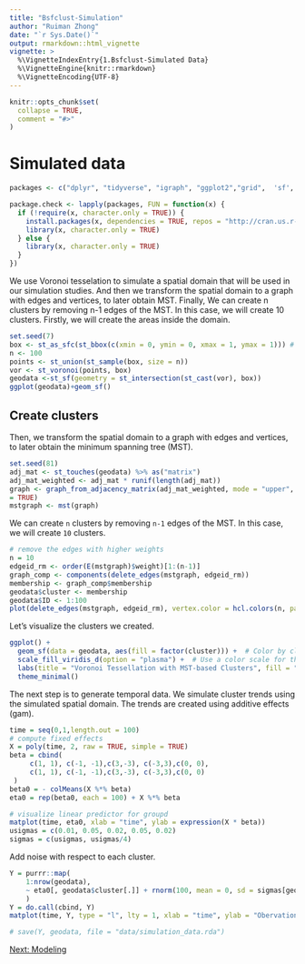 ```yaml
---
title: "Bsfclust-Simulation"
author: "Ruiman Zhong"
date: "`r Sys.Date()`"
output: rmarkdown::html_vignette
vignette: >
  %\VignetteIndexEntry{1.Bsfclust-Simulated Data}
  %\VignetteEngine{knitr::rmarkdown}
  %\VignetteEncoding{UTF-8}
---
```


```r
knitr::opts_chunk$set(
  collapse = TRUE,
  comment = "#>"
)
```
# Simulated data
```r
packages <- c("dplyr", "tidyverse", "igraph", "ggplot2","grid",  'sf','ggraph')

package.check <- lapply(packages, FUN = function(x) {
  if (!require(x, character.only = TRUE)) {
    install.packages(x, dependencies = TRUE, repos = "http://cran.us.r-project.org")
    library(x, character.only = TRUE)
  } else {
    library(x, character.only = TRUE)
  }
})
```
We use Voronoi tesselation to simulate a spatial domain that will be used in our simulation
studies. And then we transform the spatial domain to a graph with edges and vertices, to
later obtain MST. Finally, We can create n clusters by removing n-1 edges of the MST. In
this case, we will create 10 clusters. Firstly, we will create the areas inside the domain.
```r
set.seed(7)
box <- st_as_sfc(st_bbox(c(xmin = 0, ymin = 0, xmax = 1, ymax = 1))) # Define a bounding box
n <- 100
points <- st_union(st_sample(box, size = n))
vor <- st_voronoi(points, box)
geodata <-st_sf(geometry = st_intersection(st_cast(vor), box))
ggplot(geodata)+geom_sf()
```

## Create clusters

Then, we transform the spatial domain to a graph with edges and vertices, to
later obtain the minimum spanning tree (MST).

```r
set.seed(81)
adj_mat <- st_touches(geodata) %>% as("matrix")
adj_mat_weighted <- adj_mat * runif(length(adj_mat))
graph <- graph_from_adjacency_matrix(adj_mat_weighted, mode = "upper", weighted
= TRUE)
mstgraph <- mst(graph)
```
We can create `n` clusters by removing `n-1` edges of the MST. In this case, we will create `10` clusters.
```r
# remove the edges with higher weights
n = 10
edgeid_rm <- order(E(mstgraph)$weight)[1:(n-1)]
graph_comp <- components(delete_edges(mstgraph, edgeid_rm))
membership <- graph_comp$membership
geodata$cluster <- membership
geodata$ID <- 1:100
plot(delete_edges(mstgraph, edgeid_rm), vertex.color = hcl.colors(n, palette = "Set 2")[membership])
```
Let's visualize the clusters we created.
```r
ggplot() +
  geom_sf(data = geodata, aes(fill = factor(cluster))) +  # Color by cluster and outline polygons
  scale_fill_viridis_d(option = "plasma") +  # Use a color scale for the clusters
  labs(title = "Voronoi Tessellation with MST-based Clusters", fill = "Cluster") +
  theme_minimal()
```
The next step is to generate temporal data. We simulate cluster trends using the simulated
spatial domain. The trends are created using additive effects (gam).
```r
time = seq(0,1,length.out = 100)
# compute fixed effects
X = poly(time, 2, raw = TRUE, simple = TRUE)
beta = cbind(
     c(1, 1), c(-1, -1),c(3,-3), c(-3,3),c(0, 0),
     c(1, 1), c(-1, -1),c(3,-3), c(-3,3),c(0, 0)
 )
beta0 = - colMeans(X %*% beta)
eta0 = rep(beta0, each = 100) + X %*% beta

# visualize linear predictor for groupd
matplot(time, eta0, xlab = "time", ylab = expression(X * beta))
usigmas = c(0.01, 0.05, 0.02, 0.05, 0.02) 
sigmas = c(usigmas, usigmas/4)
```
Add noise with respect to each cluster.

```r
Y = purrr::map(
    1:nrow(geodata),
    ~ eta0[, geodata$cluster[.]] + rnorm(100, mean = 0, sd = sigmas[geodata$cluster[.]])
    )
Y = do.call(cbind, Y)
matplot(time, Y, type = "l", lty = 1, xlab = "time", ylab = "Obervations")

# save(Y, geodata, file = "data/simulation_data.rda")
```

[Next: Modeling](modeling-2.html)